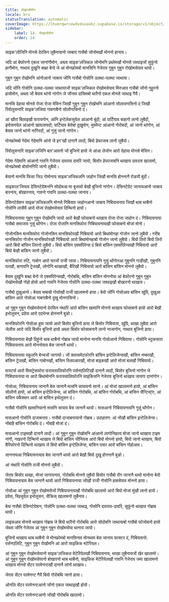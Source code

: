 ```yaml
---
title: रोखाजोरोन
locale: brx
statusTranslation: automatic
coverImage: https://lhvmrqwrcowdvduuaukz.supabase.co/storage/v1/object/public/strapi-uploads/small_cover-educacion-fundamental.webp-2d51a7828a2b1309555be27f7e2a61a0.webp
sidebar:
    label: 14. रोखाजोरोन
    order: 14
---
```

साइक'लोजिनि मोनसे देरसिन लुबैनायानो जाबाय गासैबो जोनोमखौ मोननो हानाय।

जदि आं बेफोरनो एकल जानांगौमोन, अब्ला साइक'लजिकल जोनोमनि प्रब्लेमखौ मोनसे जाथाइजों सुफुंनो हागौमोन, नाथाय दुखुनि बाथ्रा बेनो जे आं मोनफ्रोमबो मानसिनि गेजेराव गुबुन गुबुन रोखोमसेयाव थायो।

गुबुन गुबुन रोखोमनि आंनोआनो जाबाय जोंनि गासैबो गोसोनि उलथा-पलथा जाथाया।

जदि जोंनि गोसोनि उलथा-पलथा जाथायाजों साइक'लजिकल रोखोमसेयाव मिरुआव गासैबो जोंनो नुहुरनो हायोमोन, अब्ला जों बेयाव थांनो नांगोन जे जोंनाव दासिमबो थारैनो एकल मोनसे जाथाइ गैयै।

मानसि देहाया मोनसे रोजा रोजा मेसिन जिखौ गुबुन गुबुन रोखोमनि आंआनो सोलायगासिनो दं जिखौ रिवोलुसनारि साइक'लजिया गाबगाबैनो सोलोंगासिनो दं।

आं खौरां बिलाइखौ फरायगोन, आंनि इन्टेलेकसुयेल आंआनो बुंदों; आं पार्टियाव बाहागो लानो लुबैदों, इमोसनयेल आंआनो खावलायदों; पार्टियाव बेसेबां दुखुमोन, मुवमेन्ट आंआनो गोरोबदों, आं जानो थांगोन, आं बेयाव जानो थांनो नागिरदों, आं गुसुं जानो नांगोन।

मोनफ्रोमबो गेदेमा गेदेमानि आंनो जे इग'खौ दानानै लादों, बियो हेफाजाब लानो लुबैयो।

रिवोलुसनारि साइक'लजिनि बार'आवनो जों बुजिनो हायो जे आंआ लेजोन आरो देहाया मोनसे मेसिन।

गेदेमा गेदेमानि आंआनो गावनि गेजेराव दावराव दावरि जायो, बिसोर हेफाजाबनि थाखाय दावराव खालामो, मोनफ्रोमबो बोसोनगिरि जानो लुबैयो।

बेयानो मानसि फिसा जिउ गोमोनाय साइक'लजिकलनि जाहोन जिखौ मानसि होननानै रोङायै बुंदों।

साइकाल'जियाव देसिनटेग्रेशननि सोदोबआ मा बुजायो बेखौ बुजिनो नांगोन। देसिनटेग्रेट जानायआनो जाबाय बारनाय, बोखारनाय, गावनो गावनि उलथा-पलथा जानाय।

देसिनटेग्रेशन साइक'लजिकलनि मोनसे गिबियाव जाहोनआनो जाबाय गिबियायनाय जिखौ थाब थाबैनो गोसोनि लासैयै आरो मोजां रोखोमसेयाव दिन्थिनो हायो।

गिबियायनाया गुबुन गुबुन रोखोमनि जायो आरो बेखौ फोसाबनो थाखाय रोजा रोजा जाहोन दं। गिबियायनाया गासैबो समाजाव गुसुं थोंगोन। रोजा रोजानि मानसिफोरा गिबियायनायखौ फोसाबनो मोजां मोनो।

गोजोनसिन मानसिफोरा गोजोनसिन मानसिफोरखौ गिबियायो आरो बिथांमोनहा गोजोन जानो लुबैयो। गरीब मानसिफोरा गोजोन मानसिफोरखौ गिबियायो आरो बिथांमोनहाबो गोजोन जानो लुबैयो। बियो लिरो बियो लिरो आरो बियो बांसिन लिरनो लुबैयो। बियो बांसिन एक्सपिरेन्स दं बियो बांसिन एक्सपिरेन्सखौ गिबियायो आरो बियो बेखौ बांसिन जानो लुबैयो।

मानसिफोरा रुटि, गाबोन आरो घरजों राजी जाया। गिबियायनायनि गुसुं थोंगोनआ गुबुननि गाडीखौ, गुबुननि घरखौ, बागावनि ट्रेजखौ, लोगोनि थाखाखौ, बैरिखौ गिबियायो आरो बांसिन बांसिन मोननो लुबैयो।

बेयाव दुखुनि बाथ्रा बेनो जे एक्सपिरेन्सखौ, गोरोबथि, बांसिन बांसिन मोननोया आं बेफोरनो गुबुन गुबुन रोखोमसेखौ गोहो होयो आरो गावनि गेजेराव गोसोनि उलथा-पलथा जाथाइखौ बोखारनो थाखाय।

गासैबो दुखुआनो। बेयाव माबाबो गोसोखौ राजी खालामनो हाया। बेयो जोंनि गोसोआव बांसिन खुंग्रि, दुखुआ बांसिन आरो गोसोआ गाबगाबैनो दुखु मोनगासिनो।

आं गुबुन गुबुन रोखोमसेयानो देरसिन नंथारि आरो बांसिन खामानि मोननो थाखाय फोसाबनो हायो आरो बेखौ इभोलुसन, प्रग्रेस आरो एदभेन्स होननानै बुङो।

मानसिफोरनि गोसोआ हुग्रा जायो आरो बिसोर बुजिनो हाया जे बिसोर गिबियाया, खुंग्रि, थाखा लुबैग्रा आरो जेलौस आरो जदि बिसोर बुजिनो हायो अब्ला बिसोर फोसाबनानै लानो नाजागोन, नाथाय बुजिनो हाया।

गिबियायनाया बेखौ दिहुंनो थाब थाबैनो गोब्राब जायो मानोना मानसि गोसोआनो गिबियाया। गोसोनि स्ट्रकसारा गिबियायनाय आरो मोननोयाव बेस जानानै थायो।

गिबियायनाया स्कुलनि बेन्चजों जागायो। जों क्लासमेटफोरनि बांसिन इन्टेलिजेन्सखौ, बांसिन नम्बरखौ, बांसिन ट्रेजखौ, बांसिन गाबोनखौ, बांसिन स्लिपआरखौ, मोजां बाइकखौ आरो मोजां बलखौ गिबियायो।

मास्टर्स आरो मिसट्रेसफोरा फरायसालिफोरनि पर्सनएलिटिखौ दानानै लादों, बिसोर बुजिनो नांगोन जे गिबियायनाया मा आरो बिथांमोननि फरायसालिफोरनि साइकिसनि गेजेराव बुजिनो थाखाय जायगा दानांगोन।

गोसोआ, गिबियायनाय जानानै बेस जानानै मासनि सायावनो सानो। आं मोजां खालामनो हायो, आं बांसिन सोलोंनो हायो, आं बांसिन इन्टेलिजेन्स, आं बांसिन गोरोबथि, आं बांसिन गोरोबथि, आं बांसिन सैन्टिस्ফি, आं बांसिन पर्फेक्सन आरो आं बांसिन इभोलुसन दं।

गासैबो गोसोनि खामानियानो मासनि सायाव बेस जानानै थायो। मासआनो गिबियायनायनि गुसुं थोंगोन।

मासआनो गोसोनि दाजाबनाय। गासैबो दाजाबनायानो गोब्राब। उदाहारण: आं नोंखौ बांसिन इन्टेलिजेन्स। नोंबांहै बांसिन गोरोबथि दं। नोंबांहै मोजां दं।

मासआनो टाइमखौ दानानै लादों। आं गुबुन गुबुन रोखोमनि आंआनो लागोनिफ्राय मोजां जानो थाखाय टाइम नांगौ, नखरनो दिन्थिनो थाखाय जे बियो बांसिन जीनियस आरो बियो मोननो हायो, बियो जानो थाखाय, बियो बैरिफोरनो दिन्थिनो थाखाय जे बियो बांसिन इन्टेलिजेन्स, बांसिन पावर आरो बांसिन गोहोआव।

साननायआ गिबियायनायाव बेस जानानै थायो आरो बेखौ बियो दुखु होननानै बुङो।

आं नंथारि गोसोनि राजी मोननो लुबैयो।

जेराव बिसोर थाखा, मोजां जागायनाय, गोरोबथि मोननो लुबैयो बिसोर गासैबो रोंग जानानै थायो मानोना बेयो गिबियायनायाव बेस जानानै थायो आरो गिबियायनाया जोंखौ राजी गोसोनि हाबसेयाव मोननो हाया।

गोसोआ आं गुबुन गुबुन रोखोमसेजों गिबियायनायखौ गोरोबथि खालामो आरो बियो मोजां मुंखौ लानो हायो। प्रग्रेस, स्प्रिचुयेल इभोलुसन, सैक्रिस् खालामनो लुबैनाय।

बेया गासैबो देसिनटेग्रेशन, गोसोनि उलथा-पलथा जाथाइ, गोसोनि दावराव-दावरि, सुफुंनो थाखाय गोब्राब थायो।

लाइफआव मोननो थाखाय गोब्राब जे बियो थारैनो गोरोबथि आरो सोदोबनि जाथायाबो गासैबो फोजोबनो हायो जेब्ला जोंनि गेजेराव आं गुबुन गुबुन रोखोमसेया थानाय जायो।

बुजिनो थाखाय थाब थाबैनो जे मोनफ्रोमबो मानसिनाव मोनथाम बेस जानाय फाक्टर दं, गिबियावनो: पर्सनएलिटि, गुबुन गुबुन रोखोमनि आं आरो साइकिक मटेरियल।

आं गुबुन गुबुन रोखोमसेयानो साइक'लजिकल मेटेरियेलखौ गिबियायनाय, थाखा लुबैनायजों खेर खालामो। आं गुबुन गुबुन रोखोमसेयानो बोखारनो थाब थाबैनो, साइकिक मेटेरियेलखौ गावनि गेजेराव जमा खालामनो थाखाय मोनसे सेंटर परमेनन्टखौ दानानै लांनो थाखाय।

जेराव सेंटर परमेनन्ट गैयै बियो गोरोबथि जानो हाया।

ओनलि सेंटर परमेनन्टआनो जोंनो एकल जाथाइखौ होयो।

ओनलि सेंटर परमेनन्टआनो जोंखौ गोरोबथि खालामो।

